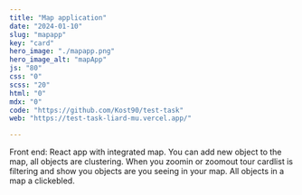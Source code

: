```yaml
---
title: "Map application"
date: "2024-01-10"
slug: "mapapp"
key: "card"
hero_image: "./mapapp.png"
hero_image_alt: "mapApp"
js: "80"
css: "0"
scss: "20"
html: "0"
mdx: "0"
code: "https://github.com/Kost90/test-task"
web: "https://test-task-liard-mu.vercel.app/"

---
```



Front end: React app with integrated map.
You can add new object to the map, all objects are clustering. When you zoomin or zoomout tour cardlist is filtering and show you objects are you seeing in your map. All objects in a map a clickebled.